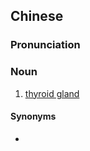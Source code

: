 {{also|颔胿腺}}
==Chinese==
{{zh-forms|s=颔胿腺|type=21}}

===Pronunciation===
{{zh-pron
|mn=xm,tw:ām-kui-sòaⁿ
|cat=n
}}

===Noun===
{{zh-noun}}

# {{lb|zh|Min Nan|anatomy}} [[thyroid gland]]

====Synonyms====
* {{zh-l|甲狀腺}}